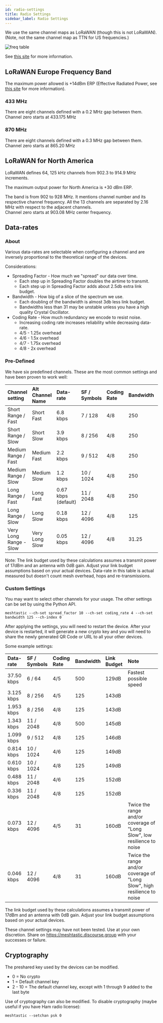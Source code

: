 ```yaml
---
id: radio-settings
title: Radio Settings
sidebar_label: Radio Settings
---
```


We use the same channel maps as LoRaWAN (though this is not LoRaWAN).
(Note, not the same channel map as TTN for US frequencies.)

![freq table](/img/LoRa-Frequency-Bands.jpg)

See [this site](https://www.rfwireless-world.com/Tutorials/LoRa-channels-list.html) for more information.

## LoRaWAN Europe Frequency Band

The maximum power allowed is +14dBm ERP (Effective Radiated Power, see [this site](https://en.wikipedia.org/wiki/Effective_radiated_power) for more information).

### 433 MHz

There are eight channels defined with a 0.2 MHz gap between them.
Channel zero starts at 433.175 MHz

### 870 MHz

There are eight channels defined with a 0.3 MHz gap between them.
Channel zero starts at 865.20 MHz

## LoRaWAN for North America

LoRaWAN defines 64, 125 kHz channels from 902.3 to 914.9 MHz increments.

The maximum output power for North America is +30 dBm ERP.

The band is from 902 to 928 MHz. It mentions channel number and its respective channel frequency. All the 13 channels are separated by 2.16 MHz with respect to the adjacent channels.  
Channel zero starts at 903.08 MHz center frequency.

## Data-rates

### About

Various data-rates are selectable when configuring a channel and are inversely proportional to the theoretical range of the devices.

Considerations:

- Spreading Factor - How much we "spread" our data over time.
  - Each step up in Spreading Factor doubles the airtime to transmit.
  - Each step up in Spreading Factor adds about 2.5db extra link budget.
- Bandwidth - How big of a slice of the spectrum we use.
  - Each doubling of the bandwidth is almost 3db less link budget.
  - Bandwidths less than 31 may be unstable unless you have a high quality Crystal Oscillator.
- Coding Rate - How much redundancy we encode to resist noise.
  - Increasing coding rate increases reliability while decreasing data-rate.
  - 4/5 - 1.25x overhead
  - 4/6 - 1.5x overhead
  - 4/7 - 1.75x overhead
  - 4/8 - 2x overhead

### Pre-Defined

We have six predefined channels. These are the most common settings and have been proven to work well:

| Channel setting     | Alt Channel Name | Data-rate           | SF / Symbols | Coding Rate | Bandwidth | Link Budget |
| :------------------ | :--------------- | :------------------ | :----------- | :---------- | :-------- | :---------- |
| Short Range / Fast  | Short Fast       | 6.8 kbps            | 7 / 128      | 4/8         | 250       | 137dB       |
| Short Range / Slow  | Short Slow       | 3.9 kbps            | 8 / 256      | 4/8         | 250       | 140dB       |
| Medium Range / Fast | Medium Fast      | 2.2 kbps            | 9 / 512      | 4/8         | 250       | 143dB       |
| Medium Range / Slow | Medium Slow      | 1.2 kbps            | 10 / 1024    | 4/8         | 250       | 146dB       |
| Long Range / Fast   | Long Fast        | 0.67 kbps (default) | 11 / 2048    | 4/8         | 250       | 148.5dB     |
| Long Range / Slow   | Long Slow        | 0.18 kbps           | 12 / 4096    | 4/8         | 125       | 154dB       |
| Very Long Range - Slow   | Very Long Slow       | 0.05 kbps  | 12 / 4096    | 4/8         | 31.25     | 160.1dB    |

Note: The link budget used by these calculations assumes a transmit power of 17dBm and an antenna with 0dB gain. Adjust your link budget assumptions based on your actual devices. Data-rate in this table is actual measured but doesn't count mesh overhead, hops and re-transmissions.

### Custom Settings

You may want to select other channels for your usage. The other settings can be set by using the Python API.

```shell
meshtastic --ch-set spread_factor 10 --ch-set coding_rate 4 --ch-set bandwidth 125 --ch-index 0
```

After applying the settings, you will need to restart the device. After your device is restarted, it will generate a new crypto key and you will need to share the newly generated QR Code or URL to all your other devices.

Some example settings:

| Data-rate  | SF / Symbols | Coding Rate | Bandwidth | Link Budget | Note                                                                     |
| :--------- | :----------- | :---------- | :-------- | :---------- | :----------------------------------------------------------------------- |
| 37.50 kbps | 6 / 64       | 4/5         | 500       | 129dB       | Fastest possible speed                                                   |
| 3.125 kbps | 8 / 256      | 4/5         | 125       | 143dB       |                                                                          |
| 1.953 kbps | 8 / 256      | 4/8         | 125       | 143dB       |                                                                          |
| 1.343 kbps | 11 / 2048    | 4/8         | 500       | 145dB       |                                                                          |
| 1.099 kbps | 9 / 512      | 4/8         | 125       | 146dB       |                                                                          |
| 0.814 kbps | 10 / 1024    | 4/6         | 125       | 149dB       |                                                                          |
| 0.610 kbps | 10 / 1024    | 4/8         | 125       | 149dB       |                                                                          |
| 0.488 kbps | 11 / 2048    | 4/6         | 125       | 152dB       |                                                                          |
| 0.336 kbps | 11 / 2048    | 4/8         | 125       | 152dB       |                                                                          |
| 0.073 kbps | 12 / 4096    | 4/5         | 31        | 160dB       | Twice the range and/or coverage of "Long Slow", low resilience to noise  |
| 0.046 kbps | 12 / 4096    | 4/8         | 31        | 160dB       | Twice the range and/or coverage of "Long Slow", high resilience to noise |

The link budget used by these calculations assumes a transmit power of 17dBm and an antenna with 0dB gain. Adjust your link budget assumptions based on your actual devices.

These channel settings may have not been tested. Use at your own discretion. Share on <https://meshtastic.discourse.group> with your successes or failure.

## Cryptography

The preshared key used by the devices can be modified.

- 0 = No crypto
- 1 = Default channel key
- 2 - 10 = The default channel key, except with 1 through 9 added to the last byte

Use of cryptography can also be modified. To disable cryptography (maybe useful if you have Ham radio license):

```shell
meshtastic --setchan psk 0
```
